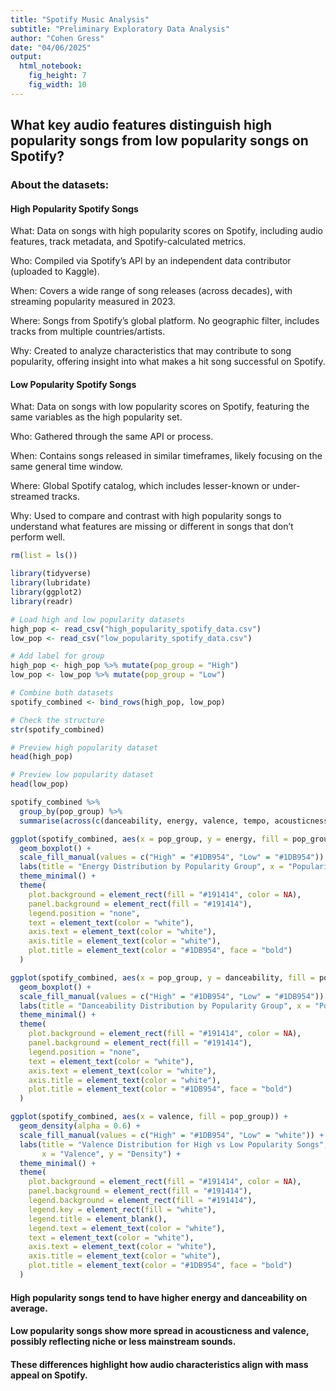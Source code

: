 ---
title: "Spotify Music Analysis"
subtitle: "Preliminary Exploratory Data Analysis"
author: "Cohen Gress"
date: "04/06/2025"
output: 
  html_notebook:
    fig_height: 7
    fig_width: 10
---

## What key audio features distinguish high popularity songs from low popularity songs on Spotify?

### About the datasets:


#### High Popularity Spotify Songs

What: Data on songs with high popularity scores on Spotify, including audio features, track metadata, and Spotify-calculated metrics.

Who: Compiled via Spotify’s API by an independent data contributor (uploaded to Kaggle).

When: Covers a wide range of song releases (across decades), with streaming popularity measured in 2023.

Where: Songs from Spotify’s global platform. No geographic filter, includes tracks from multiple countries/artists.

Why: Created to analyze characteristics that may contribute to song popularity, offering insight into what makes a hit song successful on Spotify.

#### Low Popularity Spotify Songs

What: Data on songs with low popularity scores on Spotify, featuring the same variables as the high popularity set.

Who: Gathered through the same API or process.

When: Contains songs released in similar timeframes, likely focusing on the same general time window.

Where: Global Spotify catalog, which includes lesser-known or under-streamed tracks.

Why: Used to compare and contrast with high popularity songs to understand what features are missing or different in songs that don’t perform well.

```{r}

rm(list = ls())

library(tidyverse)
library(lubridate)
library(ggplot2)
library(readr)
```

```{r}
# Load high and low popularity datasets
high_pop <- read_csv("high_popularity_spotify_data.csv")
low_pop <- read_csv("low_popularity_spotify_data.csv")

# Add label for group
high_pop <- high_pop %>% mutate(pop_group = "High")
low_pop <- low_pop %>% mutate(pop_group = "Low")

# Combine both datasets
spotify_combined <- bind_rows(high_pop, low_pop)

# Check the structure
str(spotify_combined)
```

```{r}
# Preview high popularity dataset
head(high_pop)

# Preview low popularity dataset
head(low_pop)

```


```{r}
spotify_combined %>%
  group_by(pop_group) %>%
  summarise(across(c(danceability, energy, valence, tempo, acousticness), list(mean = mean, sd = sd), na.rm = TRUE))

```

```{r}
ggplot(spotify_combined, aes(x = pop_group, y = energy, fill = pop_group)) +
  geom_boxplot() +
  scale_fill_manual(values = c("High" = "#1DB954", "Low" = "#1DB954")) +
  labs(title = "Energy Distribution by Popularity Group", x = "Popularity Group", y = "Energy") +
  theme_minimal() +
  theme(
    plot.background = element_rect(fill = "#191414", color = NA),
    panel.background = element_rect(fill = "#191414"),
    legend.position = "none",
    text = element_text(color = "white"),
    axis.text = element_text(color = "white"),
    axis.title = element_text(color = "white"),
    plot.title = element_text(color = "#1DB954", face = "bold")
  )

ggplot(spotify_combined, aes(x = pop_group, y = danceability, fill = pop_group)) +
  geom_boxplot() +
  scale_fill_manual(values = c("High" = "#1DB954", "Low" = "#1DB954")) +
  labs(title = "Danceability Distribution by Popularity Group", x = "Popularity Group", y = "Danceability") +
  theme_minimal() +
  theme(
    plot.background = element_rect(fill = "#191414", color = NA),
    panel.background = element_rect(fill = "#191414"),
    legend.position = "none",
    text = element_text(color = "white"),
    axis.text = element_text(color = "white"),
    axis.title = element_text(color = "white"),
    plot.title = element_text(color = "#1DB954", face = "bold")
  )

```

```{r}
ggplot(spotify_combined, aes(x = valence, fill = pop_group)) +
  geom_density(alpha = 0.6) +
  scale_fill_manual(values = c("High" = "#1DB954", "Low" = "white")) +
  labs(title = "Valence Distribution for High vs Low Popularity Songs",
       x = "Valence", y = "Density") +
  theme_minimal() +
  theme(
    plot.background = element_rect(fill = "#191414", color = NA),
    panel.background = element_rect(fill = "#191414"),
    legend.background = element_rect(fill = "#191414"),
    legend.key = element_rect(fill = "white"),
    legend.title = element_blank(),
    legend.text = element_text(color = "white"),
    text = element_text(color = "white"),
    axis.text = element_text(color = "white"),
    axis.title = element_text(color = "white"),
    plot.title = element_text(color = "#1DB954", face = "bold")
  )
```

#### High popularity songs tend to have higher energy and danceability on average.

#### Low popularity songs show more spread in acousticness and valence, possibly reflecting niche or less mainstream sounds.

#### These differences highlight how audio characteristics align with mass appeal on Spotify.


